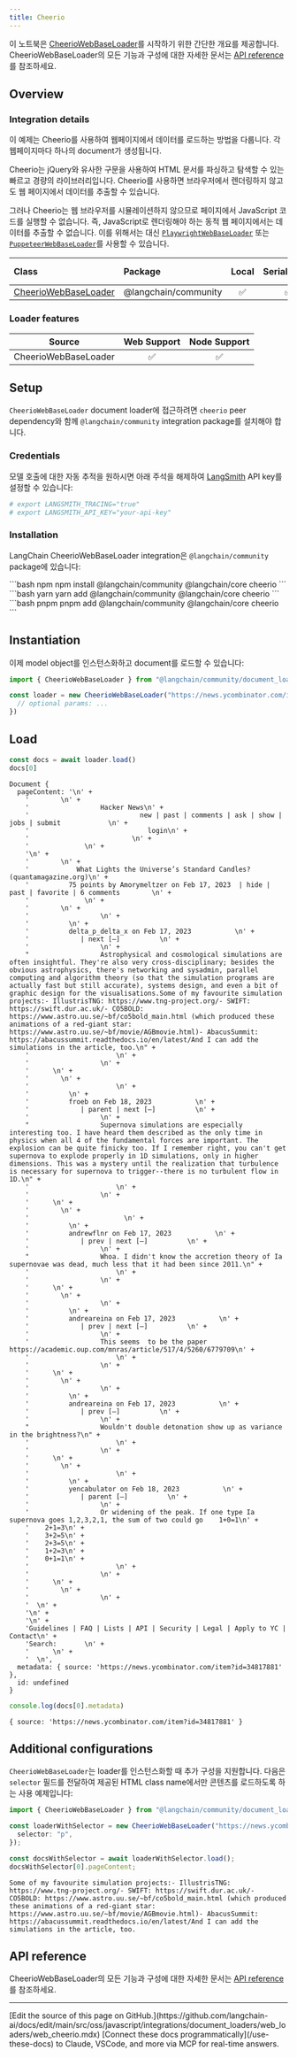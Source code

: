 ```yaml
---
title: Cheerio
---
```



이 노트북은 [CheerioWebBaseLoader](/oss/javascript/integrations/document_loaders/)를 시작하기 위한 간단한 개요를 제공합니다. CheerioWebBaseLoader의 모든 기능과 구성에 대한 자세한 문서는 [API reference](https://api.js.langchain.com/classes/langchain_community_document_loaders_web_cheerio.CheerioWebBaseLoader.html)를 참조하세요.

## Overview

### Integration details

이 예제는 Cheerio를 사용하여 웹페이지에서 데이터를 로드하는 방법을 다룹니다. 각 웹페이지마다 하나의 document가 생성됩니다.

Cheerio는 jQuery와 유사한 구문을 사용하여 HTML 문서를 파싱하고 탐색할 수 있는 빠르고 경량의 라이브러리입니다. Cheerio를 사용하면 브라우저에서 렌더링하지 않고도 웹 페이지에서 데이터를 추출할 수 있습니다.

그러나 Cheerio는 웹 브라우저를 시뮬레이션하지 않으므로 페이지에서 JavaScript 코드를 실행할 수 없습니다. 즉, JavaScript로 렌더링해야 하는 동적 웹 페이지에서는 데이터를 추출할 수 없습니다. 이를 위해서는 대신 [`PlaywrightWebBaseLoader`](/oss/javascript/integrations/document_loaders/web_loaders/web_playwright) 또는 [`PuppeteerWebBaseLoader`](/oss/javascript/integrations/document_loaders/web_loaders/web_puppeteer)를 사용할 수 있습니다.

| Class | Package | Local | Serializable | PY support|
| :--- | :--- | :---: | :---: |  :---: |
| [CheerioWebBaseLoader](https://api.js.langchain.com/classes/langchain_community_document_loaders_web_cheerio.CheerioWebBaseLoader.html) | @langchain/community | ✅ | ✅ | ❌ |

### Loader features

| Source | Web Support | Node Support
| :---: | :---: | :---: |
| CheerioWebBaseLoader | ✅ | ✅ |

## Setup

`CheerioWebBaseLoader` document loader에 접근하려면 `cheerio` peer dependency와 함께 `@langchain/community` integration package를 설치해야 합니다.

### Credentials

모델 호출에 대한 자동 추적을 원하시면 아래 주석을 해제하여 [LangSmith](https://docs.smith.langchain.com/) API key를 설정할 수 있습니다:

```bash
# export LANGSMITH_TRACING="true"
# export LANGSMITH_API_KEY="your-api-key"
```

### Installation

LangChain CheerioWebBaseLoader integration은 `@langchain/community` package에 있습니다:

<CodeGroup>
```bash npm
npm install @langchain/community @langchain/core cheerio
```
```bash yarn
yarn add @langchain/community @langchain/core cheerio
```
```bash pnpm
pnpm add @langchain/community @langchain/core cheerio
```
</CodeGroup>

## Instantiation

이제 model object를 인스턴스화하고 document를 로드할 수 있습니다:

```typescript
import { CheerioWebBaseLoader } from "@langchain/community/document_loaders/web/cheerio"

const loader = new CheerioWebBaseLoader("https://news.ycombinator.com/item?id=34817881", {
  // optional params: ...
})
```

## Load

```typescript
const docs = await loader.load()
docs[0]
```

```output
Document {
  pageContent: '\n' +
    '        \n' +
    '                  Hacker News\n' +
    '                            new | past | comments | ask | show | jobs | submit            \n' +
    '                              login\n' +
    '                          \n' +
    '              \n' +
    '\n' +
    '        \n' +
    '            What Lights the Universe’s Standard Candles? (quantamagazine.org)\n' +
    '          75 points by Amorymeltzer on Feb 17, 2023  | hide | past | favorite | 6 comments        \n' +
    '              \n' +
    '        \n' +
    '                  \n' +
    '          \n' +
    '          delta_p_delta_x on Feb 17, 2023           \n' +
    '             | next [–]          \n' +
    '                  \n' +
    "                  Astrophysical and cosmological simulations are often insightful. They're also very cross-disciplinary; besides the obvious astrophysics, there's networking and sysadmin, parallel computing and algorithm theory (so that the simulation programs are actually fast but still accurate), systems design, and even a bit of graphic design for the visualisations.Some of my favourite simulation projects:- IllustrisTNG: https://www.tng-project.org/- SWIFT: https://swift.dur.ac.uk/- CO5BOLD: https://www.astro.uu.se/~bf/co5bold_main.html (which produced these animations of a red-giant star: https://www.astro.uu.se/~bf/movie/AGBmovie.html)- AbacusSummit: https://abacussummit.readthedocs.io/en/latest/And I can add the simulations in the article, too.\n" +
    '                      \n' +
    '                  \n' +
    '      \n' +
    '        \n' +
    '                      \n' +
    '          \n' +
    '          froeb on Feb 18, 2023           \n' +
    '             | parent | next [–]          \n' +
    '                  \n' +
    "                  Supernova simulations are especially interesting too. I have heard them described as the only time in physics when all 4 of the fundamental forces are important. The explosion can be quite finicky too. If I remember right, you can't get supernova to explode properly in 1D simulations, only in higher dimensions. This was a mystery until the realization that turbulence is necessary for supernova to trigger--there is no turbulent flow in 1D.\n" +
    '                      \n' +
    '                  \n' +
    '      \n' +
    '        \n' +
    '                        \n' +
    '          \n' +
    '          andrewflnr on Feb 17, 2023           \n' +
    '             | prev | next [–]          \n' +
    '                  \n' +
    "                  Whoa. I didn't know the accretion theory of Ia supernovae was dead, much less that it had been since 2011.\n" +
    '                      \n' +
    '                  \n' +
    '      \n' +
    '        \n' +
    '                  \n' +
    '          \n' +
    '          andreareina on Feb 17, 2023           \n' +
    '             | prev | next [–]          \n' +
    '                  \n' +
    '                  This seems  to be the paper https://academic.oup.com/mnras/article/517/4/5260/6779709\n' +
    '                      \n' +
    '                  \n' +
    '      \n' +
    '        \n' +
    '                  \n' +
    '          \n' +
    '          andreareina on Feb 17, 2023           \n' +
    '             | prev [–]          \n' +
    '                  \n' +
    "                  Wouldn't double detonation show up as variance in the brightness?\n" +
    '                      \n' +
    '                  \n' +
    '      \n' +
    '        \n' +
    '                      \n' +
    '          \n' +
    '          yencabulator on Feb 18, 2023           \n' +
    '             | parent [–]          \n' +
    '                  \n' +
    '                  Or widening of the peak. If one type Ia supernova goes 1,2,3,2,1, the sum of two could go    1+0=1\n' +
    '    2+1=3\n' +
    '    3+2=5\n' +
    '    2+3=5\n' +
    '    1+2=3\n' +
    '    0+1=1\n' +
    '                      \n' +
    '                  \n' +
    '      \n' +
    '        \n' +
    '                  \n' +
    '  \n' +
    '\n' +
    '\n' +
    'Guidelines | FAQ | Lists | API | Security | Legal | Apply to YC | Contact\n' +
    'Search:       \n' +
    '      \n' +
    '  \n',
  metadata: { source: 'https://news.ycombinator.com/item?id=34817881' },
  id: undefined
}
```

```typescript
console.log(docs[0].metadata)
```

```output
{ source: 'https://news.ycombinator.com/item?id=34817881' }
```

## Additional configurations

`CheerioWebBaseLoader`는 loader를 인스턴스화할 때 추가 구성을 지원합니다. 다음은 `selector` 필드를 전달하여 제공된 HTML class name에서만 콘텐츠를 로드하도록 하는 사용 예제입니다:

```typescript
import { CheerioWebBaseLoader } from "@langchain/community/document_loaders/web/cheerio"

const loaderWithSelector = new CheerioWebBaseLoader("https://news.ycombinator.com/item?id=34817881", {
  selector: "p",
});

const docsWithSelector = await loaderWithSelector.load();
docsWithSelector[0].pageContent;
```

```output
Some of my favourite simulation projects:- IllustrisTNG: https://www.tng-project.org/- SWIFT: https://swift.dur.ac.uk/- CO5BOLD: https://www.astro.uu.se/~bf/co5bold_main.html (which produced these animations of a red-giant star: https://www.astro.uu.se/~bf/movie/AGBmovie.html)- AbacusSummit: https://abacussummit.readthedocs.io/en/latest/And I can add the simulations in the article, too.
```

## API reference

CheerioWebBaseLoader의 모든 기능과 구성에 대한 자세한 문서는 [API reference](https://api.js.langchain.com/classes/langchain_community_document_loaders_web_cheerio.CheerioWebBaseLoader.html)를 참조하세요.

---

<Callout icon="pen-to-square" iconType="regular">
    [Edit the source of this page on GitHub.](https://github.com/langchain-ai/docs/edit/main/src/oss/javascript/integrations/document_loaders/web_loaders/web_cheerio.mdx)
</Callout>
<Tip icon="terminal" iconType="regular">
    [Connect these docs programmatically](/use-these-docs) to Claude, VSCode, and more via MCP for    real-time answers.
</Tip>
